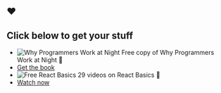 ## <span role="img" aria-label="love">❤️</span> 
## Click below to get your stuff

- ![Why Programmers Work at Night](https://goviral.growthtools.com/images/bullets/1.png "Why Programmers Work at Night") Free copy of Why Programmers Work at Night <span role="img" aria-label="owl">🦉</span> <br /> 
- [Get the book](https://leanpub.com/nightowls/c/blog-freebie)
- ![Free React Basics](https://goviral.growthtools.com/images/bullets/2.png "Free React Basics") 29 videos on React Basics <span role="img" aria-label="film">🎥</span>  <br /> 
- [Watch now](https://www.youtube.com/playlist?list=PLF8WgaD4xmjWuh7FTYTealxehOuNor_2S)
